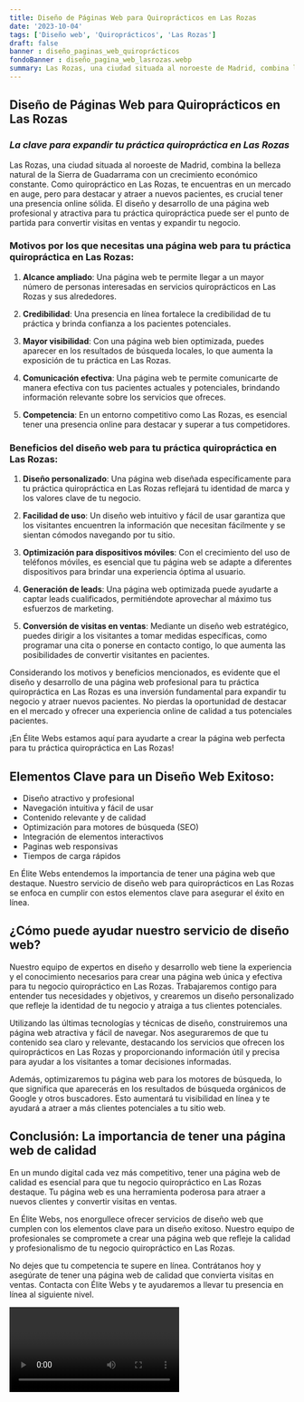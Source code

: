 ```yaml
---
title: Diseño de Páginas Web para Quiroprácticos en Las Rozas
date: '2023-10-04'
tags: ['Diseño web', 'Quiroprácticos', 'Las Rozas']
draft: false
banner : diseño_paginas_web_quiroprácticos
fondoBanner : diseño_pagina_web_lasrozas.webp
summary: Las Rozas, una ciudad situada al noroeste de Madrid, combina la belleza natural de la Sierra de Guadarrama con un crecimiento económico constante. Como quiropráctico en Las Rozas, te encuentras en un mercado en auge, pero para destacar y atraer a nuevos pacientes, es crucial tener una presencia online sólida. El diseño y desarrollo de una página web profesional y atractiva para tu práctica quiropráctica puede ser el punto de partida para convertir visitas en ventas y expandir tu negocio.
---
```


## **Diseño de Páginas Web para Quiroprácticos en Las Rozas**

### *La clave para expandir tu práctica quiropráctica en Las Rozas*

Las Rozas, una ciudad situada al noroeste de Madrid, combina la belleza natural de la Sierra de Guadarrama con un crecimiento económico constante. Como quiropráctico en Las Rozas, te encuentras en un mercado en auge, pero para destacar y atraer a nuevos pacientes, es crucial tener una presencia online sólida. El diseño y desarrollo de una página web profesional y atractiva para tu práctica quiropráctica puede ser el punto de partida para convertir visitas en ventas y expandir tu negocio.

### **Motivos por los que necesitas una página web para tu práctica quiropráctica en Las Rozas:**

1. **Alcance ampliado**: Una página web te permite llegar a un mayor número de personas interesadas en servicios quiroprácticos en Las Rozas y sus alrededores.

2. **Credibilidad**: Una presencia en línea fortalece la credibilidad de tu práctica y brinda confianza a los pacientes potenciales.

3. **Mayor visibilidad**: Con una página web bien optimizada, puedes aparecer en los resultados de búsqueda locales, lo que aumenta la exposición de tu práctica en Las Rozas.

4. **Comunicación efectiva**: Una página web te permite comunicarte de manera efectiva con tus pacientes actuales y potenciales, brindando información relevante sobre los servicios que ofreces.

5. **Competencia**: En un entorno competitivo como Las Rozas, es esencial tener una presencia online para destacar y superar a tus competidores.

### **Beneficios del diseño web para tu práctica quiropráctica en Las Rozas:**

1. **Diseño personalizado**: Una página web diseñada específicamente para tu práctica quiropráctica en Las Rozas reflejará tu identidad de marca y los valores clave de tu negocio.

2. **Facilidad de uso**: Un diseño web intuitivo y fácil de usar garantiza que los visitantes encuentren la información que necesitan fácilmente y se sientan cómodos navegando por tu sitio.

3. **Optimización para dispositivos móviles**: Con el crecimiento del uso de teléfonos móviles, es esencial que tu página web se adapte a diferentes dispositivos para brindar una experiencia óptima al usuario.

4. **Generación de leads**: Una página web optimizada puede ayudarte a captar leads cualificados, permitiéndote aprovechar al máximo tus esfuerzos de marketing.

5. **Conversión de visitas en ventas**: Mediante un diseño web estratégico, puedes dirigir a los visitantes a tomar medidas específicas, como programar una cita o ponerse en contacto contigo, lo que aumenta las posibilidades de convertir visitantes en pacientes.

Considerando los motivos y beneficios mencionados, es evidente que el diseño y desarrollo de una página web profesional para tu práctica quiropráctica en Las Rozas es una inversión fundamental para expandir tu negocio y atraer nuevos pacientes. No pierdas la oportunidad de destacar en el mercado y ofrecer una experiencia online de calidad a tus potenciales pacientes.

¡En Élite Webs estamos aquí para ayudarte a crear la página web perfecta para tu práctica quiropráctica en Las Rozas!

<GifSeo />

<Cta />

## Elementos Clave para un Diseño Web Exitoso:

- Diseño atractivo y profesional
- Navegación intuitiva y fácil de usar
- Contenido relevante y de calidad
- Optimización para motores de búsqueda (SEO)
- Integración de elementos interactivos
- Paginas web responsivas
- Tiempos de carga rápidos

En Élite Webs entendemos la importancia de tener una página web que destaque. Nuestro servicio de diseño web para quiroprácticos en Las Rozas se enfoca en cumplir con estos elementos clave para asegurar el éxito en línea. 

## ¿Cómo puede ayudar nuestro servicio de diseño web?

Nuestro equipo de expertos en diseño y desarrollo web tiene la experiencia y el conocimiento necesarios para crear una página web única y efectiva para tu negocio quiropráctico en Las Rozas. Trabajaremos contigo para entender tus necesidades y objetivos, y crearemos un diseño personalizado que refleje la identidad de tu negocio y atraiga a tus clientes potenciales.

Utilizando las últimas tecnologías y técnicas de diseño, construiremos una página web atractiva y fácil de navegar. Nos aseguraremos de que tu contenido sea claro y relevante, destacando los servicios que ofrecen los quiroprácticos en Las Rozas y proporcionando información útil y precisa para ayudar a los visitantes a tomar decisiones informadas.

Además, optimizaremos tu página web para los motores de búsqueda, lo que significa que aparecerás en los resultados de búsqueda orgánicos de Google y otros buscadores. Esto aumentará tu visibilidad en línea y te ayudará a atraer a más clientes potenciales a tu sitio web.

## Conclusión: La importancia de tener una página web de calidad

En un mundo digital cada vez más competitivo, tener una página web de calidad es esencial para que tu negocio quiropráctico en Las Rozas destaque. Tu página web es una herramienta poderosa para atraer a nuevos clientes y convertir visitas en ventas.

En Élite Webs, nos enorgullece ofrecer servicios de diseño web que cumplen con los elementos clave para un diseño exitoso. Nuestro equipo de profesionales se compromete a crear una página web que refleje la calidad y profesionalismo de tu negocio quiropráctico en Las Rozas.

No dejes que tu competencia te supere en línea. Contrátanos hoy y asegúrate de tener una página web de calidad que convierta visitas en ventas. Contacta con Élite Webs y te ayudaremos a llevar tu presencia en línea al siguiente nivel.

<Video />

<CtaBot job='Quiroprácticos' city='Las Rozas'/>

<Gmaps query='Las Rozas+españa+maps' />